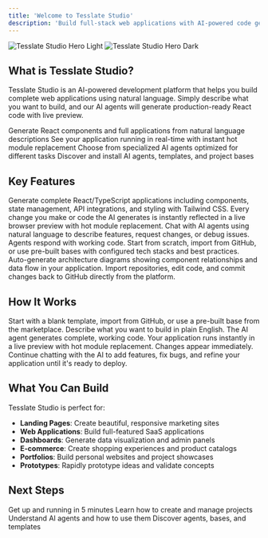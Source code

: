 ```yaml
---
title: 'Welcome to Tesslate Studio'
description: 'Build full-stack web applications with AI-powered code generation'
---
```


<img
  className="block dark:hidden"
  src="/images/hero-light.png"
  alt="Tesslate Studio Hero Light"
/>
<img
  className="hidden dark:block"
  src="/images/hero-dark.png"
  alt="Tesslate Studio Hero Dark"
/>

## What is Tesslate Studio?

Tesslate Studio is an AI-powered development platform that helps you build complete web applications using natural language. Simply describe what you want to build, and our AI agents will generate production-ready React code with live preview.

<CardGroup cols={2}>
  <Card
    title="AI Code Generation"
    icon="wand-magic-sparkles"
    href="/features/ai-code-generation"
  >
    Generate React components and full applications from natural language descriptions
  </Card>
  <Card
    title="Live Preview"
    icon="eye"
    href="/features/live-preview"
  >
    See your application running in real-time with instant hot module replacement
  </Card>
  <Card
    title="Multi-Agent System"
    icon="robot"
    href="/features/multi-agent"
  >
    Choose from specialized AI agents optimized for different tasks
  </Card>
  <Card
    title="Marketplace"
    icon="store"
    href="/features/marketplace"
  >
    Discover and install AI agents, templates, and project bases
  </Card>
</CardGroup>

## Key Features

<AccordionGroup>
  <Accordion icon="code" title="Full-Stack Code Generation">
    Generate complete React/TypeScript applications including components, state management, API integrations, and styling with Tailwind CSS.
  </Accordion>

  <Accordion icon="browser" title="Instant Live Preview">
    Every change you make or code the AI generates is instantly reflected in a live browser preview with hot module replacement.
  </Accordion>

  <Accordion icon="comments" title="Interactive Chat Interface">
    Chat with AI agents using natural language to describe features, request changes, or debug issues. Agents respond with working code.
  </Accordion>

  <Accordion icon="layer-group" title="Project Templates & Bases">
    Start from scratch, import from GitHub, or use pre-built bases with configured tech stacks and best practices.
  </Accordion>

  <Accordion icon="diagram-project" title="Architecture Visualization">
    Auto-generate architecture diagrams showing component relationships and data flow in your application.
  </Accordion>

  <Accordion icon="github" title="GitHub Integration">
    Import repositories, edit code, and commit changes back to GitHub directly from the platform.
  </Accordion>
</AccordionGroup>

## How It Works

<Steps>
  <Step title="Create a Project">
    Start with a blank template, import from GitHub, or use a pre-built base from the marketplace.
  </Step>

  <Step title="Chat with AI">
    Describe what you want to build in plain English. The AI agent generates complete, working code.
  </Step>

  <Step title="See It Live">
    Your application runs instantly in a live preview with hot module replacement. Changes appear immediately.
  </Step>

  <Step title="Iterate & Deploy">
    Continue chatting with the AI to add features, fix bugs, and refine your application until it's ready to deploy.
  </Step>
</Steps>

## What You Can Build

Tesslate Studio is perfect for:

- **Landing Pages**: Create beautiful, responsive marketing sites
- **Web Applications**: Build full-featured SaaS applications
- **Dashboards**: Generate data visualization and admin panels
- **E-commerce**: Create shopping experiences and product catalogs
- **Portfolios**: Build personal websites and project showcases
- **Prototypes**: Rapidly prototype ideas and validate concepts

## Next Steps

<CardGroup cols={2}>
  <Card
    title="Quickstart Guide"
    icon="rocket"
    href="/quickstart"
  >
    Get up and running in 5 minutes
  </Card>
  <Card
    title="Create Your First Project"
    icon="folder-plus"
    href="/guides/creating-projects"
  >
    Learn how to create and manage projects
  </Card>
  <Card
    title="Explore Agents"
    icon="robot"
    href="/guides/agents"
  >
    Understand AI agents and how to use them
  </Card>
  <Card
    title="Browse Marketplace"
    icon="store"
    href="/guides/marketplace"
  >
    Discover agents, bases, and templates
  </Card>
</CardGroup>